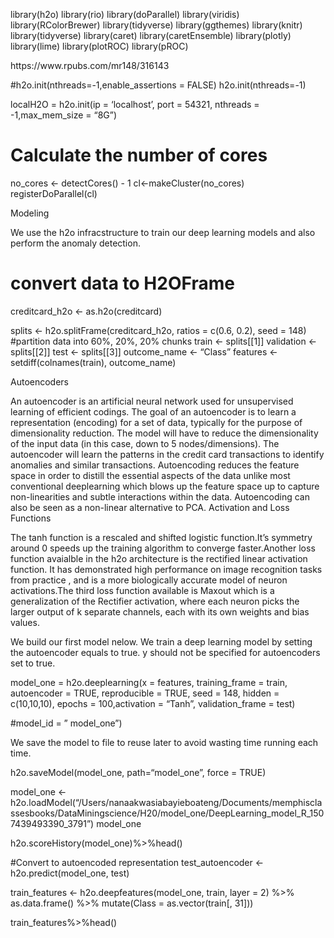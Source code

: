 library(h2o)
library(rio)
library(doParallel)
library(viridis)
library(RColorBrewer)
library(tidyverse)
library(ggthemes)
library(knitr)
library(tidyverse)
library(caret)
library(caretEnsemble)
library(plotly)
library(lime)
library(plotROC)
library(pROC)

https://www.rpubs.com/mr148/316143


#h2o.init(nthreads=-1,enable_assertions = FALSE)
h2o.init(nthreads=-1)

localH2O = h2o.init(ip = 'localhost', port = 54321, nthreads = -1,max_mem_size = "8G")


# Calculate the number of cores
no_cores <- detectCores() - 1
cl<-makeCluster(no_cores)
registerDoParallel(cl)


Modeling

We use the h2o infracstructure to train our deep learning models and also perform the anomaly detection.


# convert data to H2OFrame
creditcard_h2o <- as.h2o(creditcard)


splits <- h2o.splitFrame(creditcard_h2o, 
                         ratios = c(0.6, 0.2), 
                         seed = 148)   #partition data into 60%, 20%, 20% chunks
train <- splits[[1]]
validation <- splits[[2]]
test <- splits[[3]]
outcome_name <- "Class"
features <- setdiff(colnames(train), outcome_name)



Autoencoders

An autoencoder is an artificial neural network used for unsupervised learning of efficient codings. The goal of an autoencoder is to learn a representation (encoding) for a set of data, typically for the purpose of dimensionality reduction. The model will have to reduce the dimensionality of the input data (in this case, down to 5 nodes/dimensions). The autoencoder will learn the patterns in the credit card transactions to identify anomalies and similar transactions. Autoencoding reduces the feature space in order to distill the essential aspects of the data unlike most conventional deeplearning which blows up the feature space up to capture non-linearities and subtle interactions within the data. Autoencoding can also be seen as a non-linear alternative to PCA.
Activation and Loss Functions

The tanh function is a rescaled and shifted logistic function.It’s symmetry around 0 speeds up the training algorithm to converge faster.Another loss function avaialble in the h2o architecture is the rectified linear activation function. It has demonstrated high performance on image recognition tasks from practice , and is a more biologically accurate model of neuron activations.The third loss function available is Maxout which is a generalization of the Rectifier activation, where each neuron picks the larger output of k separate channels, each with its own weights and bias values.

We build our first model nelow. We train a deep learning model by setting the autoencoder equals to true. y should not be specified for autoencoders set to true.

 model_one = h2o.deeplearning(x = features, training_frame = train,
autoencoder = TRUE,
reproducible = TRUE,
 seed = 148,
 hidden = c(10,10,10), epochs = 100,activation = "Tanh",
validation_frame = test)


#model_id = " model_one")

We save the model to file to reuse later to avoid wasting time running each time.

h2o.saveModel(model_one, path="model_one", force = TRUE)

model_one <- h2o.loadModel("/Users/nanaakwasiabayieboateng/Documents/memphisclassesbooks/DataMiningscience/H20/model_one/DeepLearning_model_R_1507439493390_3791")
model_one

h2o.scoreHistory(model_one)%>%head()

#Convert to autoencoded representation
test_autoencoder <- h2o.predict(model_one, test)

train_features <- h2o.deepfeatures(model_one, train, layer = 2) %>%
  as.data.frame() %>%
  mutate(Class = as.vector(train[, 31]))


train_features%>%head()











